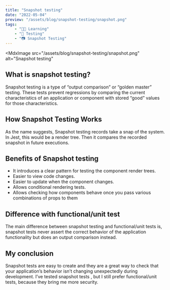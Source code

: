 ```yaml
---
title: "Snapshot testing"
date: "2022-05-04"
preview: "/assets/blog/snapshot-testing/snapshot.png"
tags:
    - "👨‍🎓 Learning"
    - "🧪 Testing"
    - "📷 Snapshot Testing"
---
```


<MdxImage
    src="/assets/blog/snapshot-testing/snapshot.png"
    alt="Snapshot testing"
></MdxImage>

## What is snapshot testing?

Snapshot testing is a type of “output comparison” or “golden master” testing. These tests prevent regressions by comparing the current characteristics of an application or component with stored “good” values for those characteristics.

## How Snapshot Testing Works

As the name suggests, Snapshot testing records take a snap of the system. In Jest, this would be a render tree. Then it compares the recorded snapshot in future executions.

## Benefits of Snapshot testing

-   It introduces a clear pattern for testing the component render trees.
-   Easier to view code changes.
-   Easier to update when the component changes.
-   Allows conditional rendering tests.
-   Allows checking how components behave once you pass various combinations of props to them

## Difference with functional/unit test

The main difference between snapshot testing and functional/unit tests is, snapshot tests never assert the correct behavior of the application functionality but does an output comparison instead.

## My conclusion

Snapshot tests are easy to create and they are a great way to check that your application’s behavior isn’t changing unexpectedly during development. I’ve tested snapshot tests , but I still prefer functional/unit tests, because they bring me more security.

